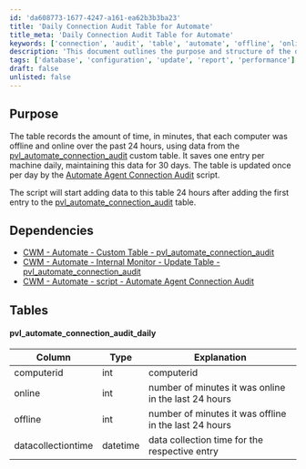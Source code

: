 ```yaml
---
id: 'da608773-1677-4247-a161-ea62b3b3ba23'
title: 'Daily Connection Audit Table for Automate'
title_meta: 'Daily Connection Audit Table for Automate'
keywords: ['connection', 'audit', 'table', 'automate', 'offline', 'online', 'data', 'collection']
description: 'This document outlines the purpose and structure of the daily connection audit table for Automate, which records the online and offline time of computers over the past 24 hours. It details the dependencies, table structure, and the process for updating the data.'
tags: ['database', 'configuration', 'update', 'report', 'performance']
draft: false
unlisted: false
---
```

## Purpose

The table records the amount of time, in minutes, that each computer was offline and online over the past 24 hours, using data from the [pvl_automate_connection_audit](https://proval.itglue.com/DOC-5078775-18178744) custom table. It saves one entry per machine daily, maintaining this data for 30 days. The table is updated once per day by the [Automate Agent Connection Audit](https://proval.itglue.com/DOC-5078775-18178745) script.

The script will start adding data to this table 24 hours after adding the first entry to the [pvl_automate_connection_audit](https://proval.itglue.com/DOC-5078775-18178744) table.

## Dependencies

- [CWM - Automate - Custom Table - pvl_automate_connection_audit](https://proval.itglue.com/DOC-5078775-18178744)
- [CWM - Automate - Internal Monitor - Update Table - pvl_automate_connection_audit](https://proval.itglue.com/DOC-5078775-18178743)
- [CWM - Automate - script - Automate Agent Connection Audit](https://proval.itglue.com/DOC-5078775-18178745)

## Tables

#### pvl_automate_connection_audit_daily

| Column              | Type     | Explanation                                           |
|---------------------|----------|------------------------------------------------------|
| computerid          | int      | computerid                                          |
| online              | int      | number of minutes it was online in the last 24 hours |
| offline             | int      | number of minutes it was offline in the last 24 hours |
| datacollectiontime  | datetime | data collection time for the respective entry        |












